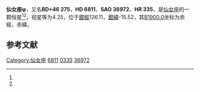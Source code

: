 {{expand language|en}}
{{Starbox begin
| name = 仙女座φ
}}
{{Starbox observe
| epoch = [[J2000.0|J2000.0]]
| constell = [[仙女座|仙女座]]<ref name=SIMBAD>{{cite web
 | url=http://simbad.u-strasbg.fr/simbad/sim-id?Ident=HR+335
 | title =Pulsating variable Star
 | publisher=Centre de Données astronomiques de Strasbourg
 | work=SIMBAD
 | accessdate=2012-07-13}}</ref><ref name=DATA>{{cite web
 | url=http://vizier.u-strasbg.fr/viz-bin/VizieR-5?-out.add=.&-source=5050&-corr=PK=HR&-out.max=9999&HR=335
 | title =VizieR Detailed Page
 | accessdate=2012-07-13}}</ref>
| 星官 = [[奎宿|奎宿]] 軍南門
| ra = {{RA|1|9|30.2}}<ref name=SIMBAD /><ref name=DATA />
| dec = {{DEC|+47|14|31}}<ref name=SIMBAD /><ref name=DATA />
| appmag_v = 4.25<ref name=SIMBAD /><ref name=DATA />
}}
{{Starbox character
| class = B7Ve<ref name=SIMBAD /><ref name=DATA />
| b-v = -0.07<ref name=SIMBAD /><ref name=DATA />
| u-b = -0.34<ref name=SIMBAD /><ref name=DATA />
| r-i = -0.05<ref name=SIMBAD /><ref name=DATA />
| variable = 
}}
{{Starbox astrometry
| radial_v = -0.34
| prop_mo_ra = 0
| parallax = 0.003
| p_error = 
}}
{{Starbox catalog
| names =BD+46 275，[[SAO星表|SAO]] 36972，[[HD星表|HD]] 6811，[[HR星表|HR]] 335}}
{{Starbox reference |Simbad=HR+335}}
{{Starbox end}}

'''仙女座φ'''，又名'''BD+46 275'''，'''HD 6811'''、'''SAO 36972'''、'''HR 335'''，是[[仙女座|仙女座]]的一颗恒星<ref name=SIMBAD /><ref name=DATA />，视星等为4.25，位于[[銀道座標系|銀經]]126.11，[[銀道座標系|銀緯]]-15.52，其[[B1900.0|B1900.0]]坐标为赤經{{RA|1|3|41.7}}，赤緯{{DEC|+46|-15.52|31}}。

== 参考文献 ==
{{reflist}}

{{star-stub}}

{{仙女座恒星}}
[[Category:仙女座|Category:仙女座]]
[[Category:HD和HDE天體|6811]]
[[Category:HR天體|0335]]
[[Category:SAO天體|36972]]